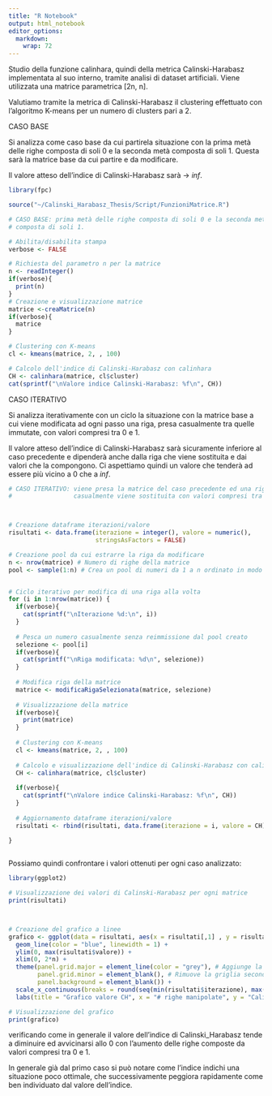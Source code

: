 ```yaml
---
title: "R Notebook"
output: html_notebook
editor_options: 
  markdown: 
    wrap: 72
---
```


Studio della funzione calinhara, quindi della metrica Calinski-Harabasz
implementata al suo interno, tramite analisi di dataset artificiali.
Viene utilizzata una matrice parametrica [2n, n].

Valutiamo tramite la metrica di Calinski-Harabasz il clustering
effettuato con l'algoritmo K-means per un numero di clusters pari a 2.

CASO BASE

Si analizza come caso base da cui partirela situazione con la prima metà
delle righe composta di soli 0 e la seconda metà composta di soli 1.
Questa sarà la matrice base da cui partire e da modificare.

Il valore atteso dell'indice di Calinski-Harabasz sarà -\> $inf$.


```r
library(fpc)

source("~/Calinski_Harabasz_Thesis/Script/FunzioniMatrice.R")

# CASO BASE: prima metà delle righe composta di soli 0 e la seconda metà 
# composta di soli 1.

# Abilita/disabilita stampa
verbose <- FALSE

# Richiesta del parametro n per la matrice
n <- readInteger()
if(verbose){
  print(n)
}
# Creazione e visualizzazione matrice 
matrice <-creaMatrice(n)
if(verbose){
  matrice
}

# Clustering con K-means
cl <- kmeans(matrice, 2, , 100)

# Calcolo dell'indice di Calinski-Harabasz con calinhara
CH <- calinhara(matrice, cl$cluster)
cat(sprintf("\nValore indice Calinski-Harabasz: %f\n", CH))
```

CASO ITERATIVO

Si analizza iterativamente con un ciclo la situazione con la matrice base a cui
viene modificata ad ogni passo una riga, presa casualmente tra quelle immutate, 
con valori compresi tra 0 e 1.

Il valore atteso dell'indice di Calinski-Harabasz sarà sicuramente
inferiore al caso precedente e dipenderà anche dalla riga che viene
sostituita e dai valori che la compongono. Ci aspettiamo quindi un
valore che tenderà ad essere più vicino a $0$ che a $inf$.

```r

# CASO ITERATIVO: viene presa la matrice del caso precedente ed una riga scelta 
#                 casualmente viene sostituita con valori compresi tra 0 e 1.



# Creazione dataframe iterazioni/valore
risultati <- data.frame(iterazione = integer(), valore = numeric(),
                        stringsAsFactors = FALSE)

# Creazione pool da cui estrarre la riga da modificare
n <- nrow(matrice) # Numero di righe della matrice
pool <- sample(1:n) # Crea un pool di numeri da 1 a n ordinato in modo casuale


# Ciclo iterativo per modifica di una riga alla volta
for (i in 1:nrow(matrice)) {
  if(verbose){
    cat(sprintf("\nIterazione %d:\n", i))
  }
  
  # Pesca un numero casualmente senza reimmissione dal pool creato
  selezione <- pool[i] 
  if(verbose){
    cat(sprintf("\nRiga modificata: %d\n", selezione))
  }
  
  # Modifica riga della matrice
  matrice <- modificaRigaSelezionata(matrice, selezione)
  
  # Visualizzazione della matrice
  if(verbose){
    print(matrice)
  }
  
  # Clustering con K-means
  cl <- kmeans(matrice, 2, , 100)
  
  # Calcolo e visualizzazione dell'indice di Calinski-Harabasz con calinhara
  CH <- calinhara(matrice, cl$cluster)
  
  if(verbose){
    cat(sprintf("\nValore indice Calinski-Harabasz: %f\n", CH))
  }
 
  # Aggiornamento dataframe iterazioni/valore
  risultati <- rbind(risultati, data.frame(iterazione = i, valore = CH))
 
}



```



Possiamo quindi confrontare i valori ottenuti per ogni caso analizzato:

```r
library(ggplot2)

# Visualizzazione dei valori di Calinski-Harabasz per ogni matrice
print(risultati)



# Creazione del grafico a linee
grafico <- ggplot(data = risultati, aes(x = risultati[,1] , y = risultati[,2])) +
  geom_line(color = "blue", linewidth = 1) +
  ylim(0, max(risultati$valore)) +
  xlim(0, 2*n) +
  theme(panel.grid.major = element_line(color = "grey"), # Aggiunge la griglia principale
        panel.grid.minor = element_blank(), # Rimuove la griglia secondaria
        panel.background = element_blank()) +
  scale_x_continuous(breaks = round(seq(min(risultati$iterazione), max(risultati$iterazione), by = 1), 1)) +
  labs(title = "Grafico valore CH", x = "# righe manipolate", y = "Calinski-Harabasz index")

# Visualizzazione del grafico
print(grafico)

```

verificando come in generale il valore dell'indice di Calinski_Harabasz
tende a diminuire ed avvicinarsi allo $0$ con l'aumento delle righe
composte da valori compresi tra 0 e 1.

In generale già dal primo caso si può notare come l'indice indichi una
situazione poco ottimale, che successivamente peggiora rapidamente come ben individuato dal valore dell'indice.